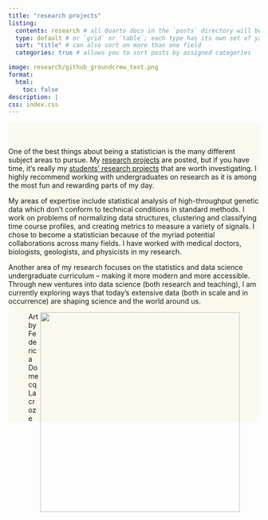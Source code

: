 ```yaml
---
title: "research projects"
listing: 
  contents: research # all Quarto docs in the `posts` directory will be included on your listing page
  type: default # or `grid` or `table`; each type has its own set of yaml options to include
  sort: "title" # can also sort on more than one field
  categories: true # allows you to sort posts by assigned categories 

image: research/github_groundcrew_text.png
format:
  html: 
    toc: false
description: |
css: index.css
---
```


::: {#hero-banner .column-screen}
::: {.grid .column-page}

::: {.g-col-8}
One of the best things about being a statistician is the many different subject areas to pursue.  My <a href="/research/">research projects</a> are posted, but if you have time, it's really my <a href="/research/">students' research projects</a> that are worth investigating.  I highly recommend working with undergraduates on research as it is among the most fun and rewarding parts of my day.

My areas of expertise include statistical analysis of high-throughput genetic data which don’t conform to technical conditions in standard methods.
I work on problems of normalizing data structures, clustering and classifying time course profiles, and creating metrics to measure a variety of signals.
I chose to become a statistician because of the myriad potential collaborations across many fields.
I have worked with medical doctors, biologists, geologists, and physicists in my research. 

Another area of my research focuses on the statistics and data science undergraduate curriculum -- making it more modern and more accessible.
Through new ventures into data science (both research and teaching), I am currently exploring ways that today’s extensive data (both in scale and in occurrence) are shaping science and the world around us.
:::

::: {.g-col-4}
<figure>
<img src="research/itsgoingtowork2.png" align="right" width="400">
<figcaption>Art by Federica Domecq Lacroze</figcaption>
</figure>

:::

:::

```{=html}
<style>

#hero-banner {
  padding-top: 35px;
  background-color: #FAF9F0;
}
</style>
```
:::

